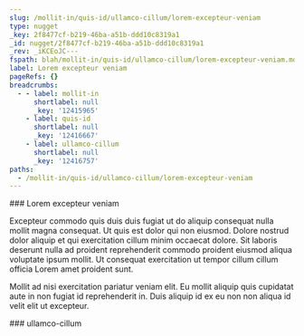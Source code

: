 ```yaml
---
slug: /mollit-in/quis-id/ullamco-cillum/lorem-excepteur-veniam
type: nugget
_key: 2f8477cf-b219-46ba-a51b-ddd10c8319a1
_id: nugget/2f8477cf-b219-46ba-a51b-ddd10c8319a1
_rev: _iKCEoJC---
fspath: blah/mollit-in/quis-id/ullamco-cillum/lorem-excepteur-veniam.md
label: Lorem excepteur veniam
pageRefs: {}
breadcrumbs:
  - - label: mollit-in
      shortlabel: null
      _key: '12415965'
    - label: quis-id
      shortlabel: null
      _key: '12416667'
    - label: ullamco-cillum
      shortlabel: null
      _key: '12416757'
paths:
  - /mollit-in/quis-id/ullamco-cillum/lorem-excepteur-veniam
---
```


<NuggetArea>
<Nugget slug="/mollit-in/quis-id/ullamco-cillum/lorem-excepteur-veniam" type="nugget" _key="2f8477cf-b219-46ba-a51b-ddd10c8319a1" _id="nugget/2f8477cf-b219-46ba-a51b-ddd10c8319a1" _rev="_iKCEoJC---" fspath="blah/mollit-in/quis-id/ullamco-cillum/lorem-excepteur-veniam.md" label="Lorem excepteur veniam" paths="/mollit-in/quis-id/ullamco-cillum/lorem-excepteur-veniam">
<NuggetBody>
### Lorem excepteur veniam

Excepteur commodo quis duis duis fugiat ut do aliquip consequat nulla mollit magna consequat. Ut quis est dolor qui non eiusmod. Dolore nostrud dolor aliquip et qui exercitation cillum minim occaecat dolore. Sit laboris deserunt nulla ad proident reprehenderit commodo proident eiusmod aliqua voluptate ipsum mollit. Ut consequat exercitation ut tempor cillum cillum officia Lorem amet proident sunt.

Mollit ad nisi exercitation pariatur veniam elit. Eu mollit aliquip quis cupidatat aute in non fugiat id reprehenderit in. Duis aliquip id ex eu non non aliqua id velit elit ut excepteur.

</NuggetBody>
<Breadcrumbs>
<Crumbs>
<Crumb _key="12415965" label="mollit-in" /><Crumb _key="12416667" label="quis-id" /><Crumb _key="12416757" label="ullamco-cillum" />
</Crumbs>
</Breadcrumbs>
</Nugget>

<NuggetsInbound>
</NuggetsInbound>
<NuggetsOutbound>
</NuggetsOutbound>
</NuggetArea>
<PassagesInbound>
<Passage direction="inbound" type="passage" _key="12416757" _id="passage/12416757" _rev="_iKCEoJ----" label="ullamco-cillum" passage="ullamco-cillum" fspath="blah/mollit-in/quis-id/ullamco-cillum" paths="/mollit-in/quis-id/ullamco-cillum" slug="/mollit-in/quis-id/ullamco-cillum">
<NuggetBody>
### ullamco-cillum

</NuggetBody>
<Breadcrumbs>
<Crumbs>
<Crumb _key="12415965" label="mollit-in" /><Crumb _key="12416667" label="quis-id" />
</Crumbs>
</Breadcrumbs>
</Passage>

</PassagesInbound>
<PassagesOutbound>
</PassagesOutbound>